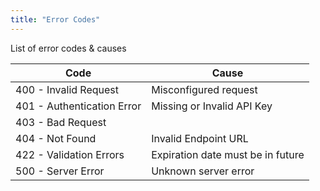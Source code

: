 ```yaml
---
title: "Error Codes"
---
```


List of error codes & causes


| Code                      | Cause                                |
|----------------------------|--------------------------------------|
| 400 - Invalid Request       | Misconfigured request                |
| 401 - Authentication Error  | Missing or Invalid API Key           |
| 403 - Bad Request           |                                      |
| 404 - Not Found             | Invalid Endpoint URL                 |
| 422 - Validation Errors     | Expiration date must be in future    |
| 500 - Server Error          | Unknown server error                 |